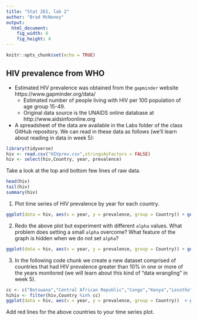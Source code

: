 ```yaml
---
title: "Stat 261, lab 2"
author: "Brad McNeney"
output: 
  html_document:
    fig_width: 6
    fig_height: 4
---
```


```r
knitr::opts_chunk$set(echo = TRUE)
```


## HIV prevalence from WHO

- Estimated HIV prevalence was obtained from the 
`gapminder` website https://www.gapminder.org/data/
    * Estimated number of people living with HIV per 100 population of age group 15-49.
    * Original data source is the UNAIDS online database at 
    http://www.aidsinfoonline.org
    
- A spreadsheet of the data are available in the Labs folder of the class GitHub repository. We 
can read in these data as follows (we'll learn about reading in data in week 5):

```r
library(tidyverse)
hiv <- read.csv("HIVprev.csv",stringsAsFactors = FALSE)
hiv <- select(hiv,Country, year, prevalence)
```

Take a look at the top and bottom few
lines of raw data.

```r
head(hiv)
tail(hiv)
summary(hiv)
```


1. Plot time series of HIV prevalence by year for each country.
```r
ggplot(data = hiv, aes(x = year, y = prevalence, group = Country)) + geom_line()

```

2. Redo the above plot but experiment with different `alpha` values. What problem
does setting a small `alpha` overcome? What feature of the graph 
is hidden when we do not set `alpha`?
```r
ggplot(data = hiv, aes(x = year, y = prevalence, group = Country)) + geom_line(alpha=0.1)

```
3. In the following code chunk we create a new dataset comprised of countries that had HIV prevalence 
greater than 10% in one or more of the years monitored (we will learn about this kind of 
"data wrangling" in week 5).

```r
cc <- c("Botswana","Central African Republic","Congo","Kenya","Lesotho","Malawi","Namibia","South Africa","Swaziland","Uganda","Zambia","Zimbabwe")
hihiv <- filter(hiv,Country %in% cc)
ggplot(data = hiv, aes(x = year, y = prevalence, group = Country))  + geom_line(alpha = 0.1) + geom_line(data = hihiv, color = "red")
```

Add red lines for the above countries to your time series plot.
